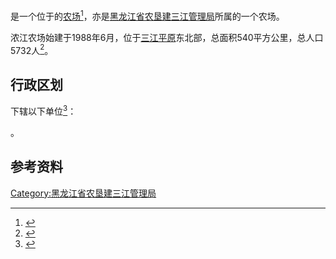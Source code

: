 {{中国乡级行政区|23/08/81/505/000
|行政区全称           = {{PAGENAMEBASE}}
|上级行政区           = [[黑龙江省农垦建三江管理局|黑龙江省农垦建三江管理局]]
}}

'''{{PAGENAMEBASE}}'''是一个位于{{PRC admin/fullname|23/08/81/505/000|3}}的[[农场|农场]]<ref>{{PRC admin/ref sgc|{{PRC admin/parent|23/08/81/505/000}}}}</ref>，亦是[[黑龙江省农垦建三江管理局|黑龙江省农垦建三江管理局]]所属的一个农场。

浓江农场始建于1988年6月，位于[[三江平原|三江平原]]东北部，总面积540平方公里，总人口5732人<ref>{{cite web |title=浓江农场 |url=http://zw.chinabdh.com/njfarm/index.jhtml |website=黑龙江省农垦总局 }}{{Dead link}}</ref>。

== 行政区划 ==
{{PAGENAMEBASE}}下辖以下单位<ref>{{PRC admin/ref sgc|23/08/81/505/000}}</ref>：

{{PRC admin/children|23/08/81/505/000}}。

== 参考资料 ==
{{reflist}}

{{黑龙江行政区划小作品}}
{{PRC admin/navcat|23/08/81/505/000}}
{{黑龙江省农垦总局}}

[[Category:黑龙江省农垦建三江管理局|Category:黑龙江省农垦建三江管理局]]